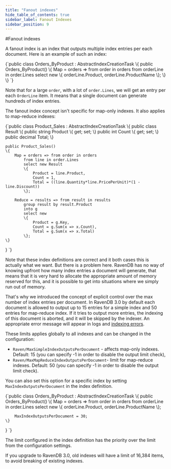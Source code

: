 ```yaml
---
title: "Fanout indexes"
hide_table_of_contents: true
sidebar_label: Fanout Indexes
sidebar_position: 9
---
```



#Fanout indexes

A fanout index is an index that outputs multiple index entries per each document. Here is an example of such an index:

<TabItem value="fanout_index_def_1" label="fanout_index_def_1">
<CodeBlock language="csharp">
{`public class Orders_ByProduct : AbstractIndexCreationTask<Order>
\{
	public Orders_ByProduct()
	\{
		Map = orders => from order in orders
			from orderLine in order.Lines
			select new
			\{
				orderLine.Product,
				orderLine.ProductName
			\};
	\}
\}
`}
</CodeBlock>
</TabItem>

Note that for a large `order`, with a lot of `order.Lines`, we will get an entry per each `OrderLine` item. It means that a single document can generate hundreds of index entries.

The fanout index concept isn't specific for map-only indexes. It also applies to map-reduce indexes:

<TabItem value="fanout_index_def_2" label="fanout_index_def_2">
<CodeBlock language="csharp">
{`public class Product_Sales : AbstractIndexCreationTask<Order, Product_Sales.Result>
\{
	public class Result
	\{
		public string Product \{ get; set; \}
		public int Count \{ get; set; \}
		public decimal Total;
	\}

	public Product_Sales()
	\{
		Map = orders => from order in orders
			from line in order.Lines
			select new Result
			\{
				Product = line.Product,
				Count = 1,
				Total = ((line.Quantity*line.PricePerUnit)*(1 - line.Discount))
			\};

		Reduce = results => from result in results
			group result by result.Product
			into g
			select new
			\{
				Product = g.Key,
				Count = g.Sum(x => x.Count),
				Total = g.Sum(x => x.Total)
			\};
	\}
\}
`}
</CodeBlock>
</TabItem>

Note that these index definitions are correct and it both cases this is actually what we want. But there is a problem here. RavenDB has no way of knowing upfront how many index 
entries a document will generate, that means that it is very hard to allocate the appropriate amount of memory reserved for this, and it is possible to get into situations where
we simply run out of memory. 

That's why we introduced the concept of explicit control over the max number of index entries per document. In RavenDB 3.0 by default each document is allowed to output up to 15 entries
for a simple index and 50 entries for map-reduce index. If it tries to output more entries, the indexing of this document is aborted, and  it will be skipped by the indexer. An appropriate 
error message will appear in logs and [indexing errors](../studio/overview/status/index-errors.mdx).

These limits applies globally to all indexes and can be changed in the configuration:

* `Raven/MaxSimpleIndexOutputsPerDocument` - affects map-only indexes. Default: 15 (you can specify -1 in order to disable the output limit check),
* `Raven/MaxMapReduceIndexOutputsPerDocument`- limit for map-reduce indexes. Default: 50 (you can specify -1 in order to disable the output limit check).

You can also set this option for a specific index by setting `MaxIndexOutputsPerDocument` in the index definition.

<TabItem value="fanout_index_def_with_max_index_outputs" label="fanout_index_def_with_max_index_outputs">
<CodeBlock language="csharp">
{`public class Orders_ByProduct : AbstractIndexCreationTask<Order>
\{
	public Orders_ByProduct()
	\{
		Map = orders => from order in orders
			from orderLine in order.Lines
			select new
			\{
				orderLine.Product,
				orderLine.ProductName
			\};

		MaxIndexOutputsPerDocument = 30;
	\}
\}
`}
</CodeBlock>
</TabItem>

The limit configured in the index definition has the priority over the limit from the configuration settings.

<Admonition type="info" title="Upgrade to 3.0" id="upgrade-to-3-0" href="#upgrade-to-3-0">
If you upgrade to RavenDB 3.0, old indexes will have a limit of 16,384 items, to avoid breaking of existing indexes.
</Admonition>